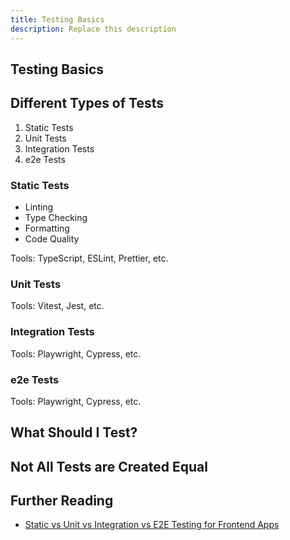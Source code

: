 ```yaml
---
title: Testing Basics
description: Replace this description
---
```


## Testing Basics



## Different Types of Tests

1. Static Tests
2. Unit Tests
3. Integration Tests
4. e2e Tests

### Static Tests
- Linting
- Type Checking
- Formatting
- Code Quality

Tools: TypeScript, ESLint, Prettier, etc.

### Unit Tests

Tools: Vitest, Jest, etc.

### Integration Tests

Tools: Playwright, Cypress, etc.

### e2e Tests

Tools: Playwright, Cypress, etc.








## What Should I Test?


## Not All Tests are Created Equal

## Further Reading

- [Static vs Unit vs Integration vs E2E Testing for Frontend Apps](https://kentcdodds.com/blog/static-vs-unit-vs-integration-vs-e2e-tests)

